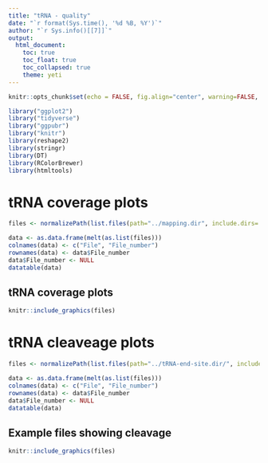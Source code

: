 ```yaml
---
title: "tRNA - quality"
date: "`r format(Sys.time(), '%d %B, %Y')`"
author: "`r Sys.info()[[7]]`"
output:
  html_document:
    toc: true
    toc_float: true
    toc_collapsed: true
    theme: yeti
---
```



```r
knitr::opts_chunk$set(echo = FALSE, fig.align="center", warning=FALSE, message=FALSE)
```

```r
library("ggplot2")
library("tidyverse")
library("ggpubr")
library("knitr")
library(reshape2)
library(stringr)
library(DT)
library(RColorBrewer)
library(htmltools)
```

# tRNA coverage plots

```r
files <- normalizePath(list.files(path="../mapping.dir", include.dirs= T, pattern=".detail.png",all.files=T, full.names=T, no.. = T, recursive = T)) 

data <- as.data.frame(melt(as.list(files)))
colnames(data) <- c("File", "File_number")
rownames(data) <- data$File_number
data$File_number <- NULL
datatable(data)
```

## tRNA coverage plots

```r
knitr::include_graphics(files)

```

# tRNA cleaveage plots

```r
files <- normalizePath(list.files(path="../tRNA-end-site.dir/", include.dirs= T, pattern="*/*GlyCCC.png$",all.files=T, full.names=T, no.. = T, recursive = T)) 

data <- as.data.frame(melt(as.list(files)))
colnames(data) <- c("File", "File_number")
rownames(data) <- data$File_number
data$File_number <- NULL
datatable(data)
```

## Example files showing cleavage

```r
knitr::include_graphics(files)
```